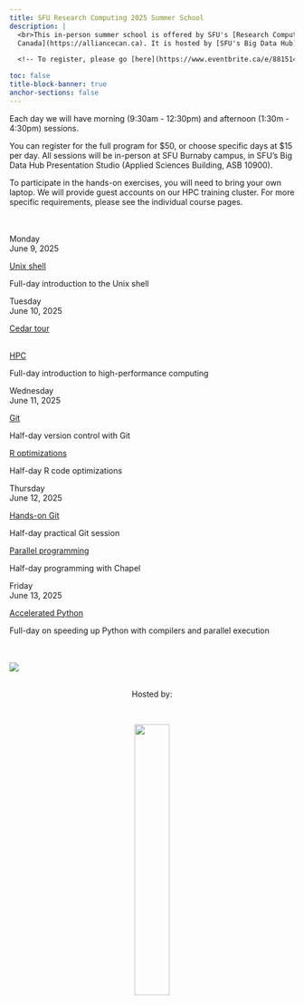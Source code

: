 ```yaml
---
title: SFU Research Computing 2025 Summer School
description: |
  <br>This in-person summer school is offered by SFU's [Research Computing Group](https://www.rcg.sfu.ca) on behalf of the [Digital Research Alliance of
  Canada](https://alliancecan.ca). It is hosted by [SFU's Big Data Hub](https://www.sfu.ca/big-data.html) and is open to all researchers at SFU and other Canadian post-secondary institutions.

  <!-- To register, please go [here](https://www.eventbrite.ca/e/881514191677). -->

toc: false
title-block-banner: true
anchor-sections: false
---
```


Each day we will have morning (9:30am - 12:30pm) and afternoon (1:30m - 4:30pm) sessions. <!-- There will be short -->
<!-- coffee breaks at 11:00am and 3:00pm with coffee and snacks covered by the registration fee. Participants will -->
<!-- have to find lunch on their own. -->

You can register for the full program for $50, or choose specific days at $15 per day. All sessions will be in-person at SFU Burnaby campus, in SFU's Big Data Hub Presentation Studio (Applied Sciences Building, ASB 10900).

To participate in the hands-on exercises, you will need to bring your own laptop. We will provide guest
accounts on our HPC training cluster. For more specific requirements, please see the individual course
pages. <br><br><br>

:::{layout="[[2.5, 10], [2.5, 1, 9], [2.5, 5, 5], [2.5, 5, 5], [2.5, 10]]"}

:::{.card-body}

:::{.date}

Monday<br>June 9, 2025

:::

:::

:::{.card .mb-3}

:::{.card-body}

[Unix shell](/bash.qmd){.card-title .stretched-link}

[Full-day introduction to the Unix shell]{.text-muted}

:::

:::

:::{.card-body}

:::{.date}

Tuesday<br>June 10, 2025

:::

:::

:::{.card-special .mb-3}

:::{.card-body}

[[Cedar tour <br><br>](/tour.qmd)]{.text-muted}

:::

:::

:::{.card .mb-3}

:::{.card-body}

[HPC](/hpc.qmd){.card-title .stretched-link}

[Full-day introduction to high-performance computing]{.text-muted}

:::

:::

:::{.card-body}

:::{.date}

Wednesday<br>June 11, 2025

:::

:::

:::{.card .mb-3}

:::{.card-body}

[Git](/git_intro.qmd){.card-title .stretched-link}

[Half-day version control with Git]{.text-muted}

:::

:::

:::{.card .mb-3}

:::{.card-body}

[R optimizations](/r.qmd){.card-title .stretched-link}

[Half-day R code optimizations]{.text-muted}

:::

:::

:::{.card-body}

:::{.date}

Thursday<br>June 12, 2025

:::

:::

:::{.card .mb-3}

:::{.card-body}

[Hands-on Git](/git_handson.qmd){.card-title .stretched-link}

[Half-day practical Git session]{.text-muted}

:::

:::

:::{.card .mb-3}

:::{.card-body}

[Parallel programming](/chapel.qmd){.card-title .stretched-link}

[Half-day programming with Chapel]{.text-muted}

:::

:::

:::{.card-body}

:::{.date}

Friday<br>June 13, 2025

:::

:::

:::{.card .mb-3}

:::{.card-body}

[Accelerated Python](/python.qmd){.card-title .stretched-link}

[Full-day on speeding up Python with compilers and parallel execution]{.text-muted}

:::

:::

:::

<br><br>
![](/img/sfudrac.png){fig-alt="frontlogo"}

<br>
<center>Hosted by:</center>
<br>

<center>![](/img/logo_bigdata.png){fig-alt="frontlogo" width="35%"}</center>

